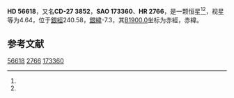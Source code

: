 {{Starbox begin
| name = HD 56618
}}
{{Starbox observe
| epoch = [[J2000.0|J2000.0]]
| constell = {{星座名待查}}<ref name=SIMBAD>{{cite web
 | url=http://simbad.u-strasbg.fr/simbad/sim-id?Ident=HR+2766
 | title =Pulsating variable Star
 | publisher=Centre de Données astronomiques de Strasbourg
 | work=SIMBAD
 | accessdate=2012-07-13}}</ref><ref name=DATA>{{cite web
 | url=http://vizier.u-strasbg.fr/viz-bin/VizieR-5?-out.add=.&-source=5050&-corr=PK=HR&-out.max=9999&HR=2766
 | title=VizieR Detailed Page
 | accessdate=2012-07-13
 | archive-date=2016-03-05
 | archive-url=https://web.archive.org/web/20160305005931/http://vizier.u-strasbg.fr/viz-bin/VizieR-5?-out.add=.&-source=5050&-corr=PK=HR&-out.max=9999&HR=2766
 | dead-url=no
 }}</ref>
| 星官 = 
| ra = {{RA|7|16|35}}<ref name=SIMBAD /><ref name=DATA />
| dec = {{DEC|-27|52|52}}<ref name=SIMBAD /><ref name=DATA />
| appmag_v = 4.64<ref name=SIMBAD /><ref name=DATA />
}}
{{Starbox character
| class = M3III<ref name=SIMBAD /><ref name=DATA />
| b-v = 1.6<ref name=SIMBAD /><ref name=DATA />
| u-b = 1.88<ref name=SIMBAD /><ref name=DATA />
| r-i = 1.25<ref name=SIMBAD /><ref name=DATA />
| variable = 
}}
{{Starbox astrometry
| radial_v = 1.88
| prop_mo_ra = 42
| parallax = 0.012
| p_error = 
}}
{{Starbox catalog
| names =CD-27 3852，[[SAO星表|SAO]] 173360，[[HD星表|HD]] 56618，[[HR星表|HR]] 2766}}
{{Starbox reference |Simbad=HR+2766}}
{{Starbox end}}

'''HD 56618'''，又名'''CD-27 3852'''，'''SAO 173360'''、'''HR 2766'''，是一颗恒星<ref name=SIMBAD /><ref name=DATA />，视星等为4.64，位于[[銀道座標系|銀經]]240.58，[[銀道座標系|銀緯]]-7.3，其[[B1900.0|B1900.0]]坐标为赤經{{RA|7|12|34.4}}，赤緯{{DEC|-27|-7.3|16}}。

== 参考文献 ==
{{reflist}}

{{star-stub}}

[[Category:HD和HDE天體|56618]]
[[Category:HR天體|2766]]
[[Category:SAO天體|173360]]